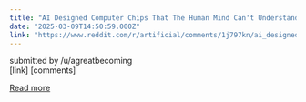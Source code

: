 ```yaml
---
title: "AI Designed Computer Chips That The Human Mind Can't Understand."
date: "2025-03-09T14:50:59.000Z"
link: "https://www.reddit.com/r/artificial/comments/1j797kn/ai_designed_computer_chips_that_the_human_mind/"
---
```


submitted by    /u/agreatbecoming  
 [link]   [comments]

[Read more](https://www.reddit.com/r/artificial/comments/1j797kn/ai_designed_computer_chips_that_the_human_mind/)
